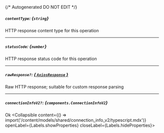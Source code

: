 {/* Autogenerated DO NOT EDIT  */}

##### `contentType`: *{`string`}*
HTTP response content type for this operation

---
##### `statusCode`: *{`number`}*
HTTP response status code for this operation

---
##### `rawResponse?`: [*{ `AxiosResponse` }*](https://axios-http.com/docs/res_schema)
Raw HTTP response; suitable for custom response parsing

---
##### `connectionInfoV2?`: *{`components.ConnectionInfoV2`}*
Ok
<Collapsible content={() => import('/content/models/shared/connection_info_v2/typescript.mdx')} openLabel={Labels.showProperties} closeLabel={Labels.hideProperties}>
</Collapsible>


